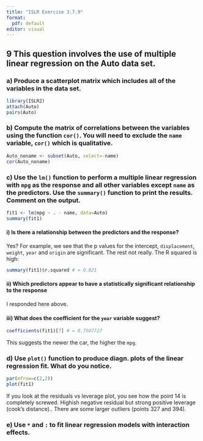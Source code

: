 ```yaml
---
title: "ISLR Exercise 3.7.9"
format:
  pdf: default
editor: visual
---
```


## 9 This question involves the use of multiple linear regression on the Auto data set.

### a) Produce a scatterplot matrix which includes all of the variables in the data set.

```r
library(ISLR2)
attach(Auto)
pairs(Auto)
```

### b) Compute the matrix of correlations between the variables using the function `cor()`. You will need to exclude the `name` variable, `cor()` which is qualitative.

```r
Auto_noname <- subset(Auto, select=-name) 
cor(Auto_noname)
```

### c) Use the `lm()` function to perform a multiple linear regression with `mpg` as the response and all other variables except `name` as the predictors. Use the `summary()` function to print the results. Comment on the output.

```r
fit1 <- lm(mpg ~ . - name, data=Auto)
summary(fit1)
```

#### i) Is there a relationship between the predictors and the response?

Yes? For example, we see that the p values for the intercept, `displacement`, `weight`, `year` and `origin` are significant. The rest not really. The R squared is high:

```r
summary(fit1)$r.squared # = 0.821
```

#### ii) Which predictors appear to have a statistically significant relationship to the response

I responded here above.

#### iii) What does the coefficient for the `year` variable suggest?

```r
coefficients(fit1)[7] # = 0.7507727
```

This suggests the newer the car, the higher the `mpg`.

### d) Use `plot()` function to produce diagn. plots of the linear regression fit. What do you notice.

```r
par(mfrow=c(2,2))
plot(fit1)
```

If you look at the residuals vs leverage plot, you see how the point 14 is completely screwed. Highish negative residual but strong positive leverage (cook's distance).. There are some larger outliers (points 327 and 394).

### e) Use `*` and `:` to fit linear regression models with interaction effects.
